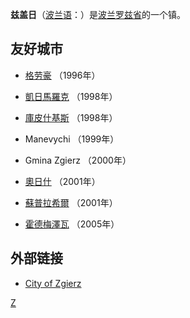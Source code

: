{{Infobox Settlement
| name = 兹盖日<br/>Zgierz
| image_skyline = Zgierz-kosciol.jpg
| imagesize = 250px
| image_caption = 
| image_shield = POL Zgierz COA.svg
| pushpin_map = Poland
| pushpin_label_position = bottom
| subdivision_type = 国家
| subdivision_name = {{POL}}
| subdivision_type1 = [[省|省]]
| subdivision_name1 = [[罗兹省|罗兹省]]
| subdivision_type2 = [[县|县]]
| subdivision_name2 = [[兹盖日县|兹盖日县]]
| area_total_km2 = 42.33
| population_as_of = 2007年
| population_total = 58164
| population_density_km2 = auto
| population_metro = 
| timezone = [[欧洲中部时间|CET]]
| utc_offset = +1
| timezone_DST = [[欧洲中部夏令时间|CEST]]
| utc_offset_DST = +2
| latd = 51 | latm = 51 | lats =  | latNS = N | longd = 19 | longm = 25 | longs =  | longEW = E
| elevation_m = 40
| postal_code_type = 邮政编码
| postal_code = 95-100 to 95-110
| area_code = +48 42
| blank_name = 汽车牌照
| blank_info = EZG
| website = http://www.umz.zgierz.pl 
}}
'''兹盖日'''（[[波兰语|波兰语]]：'''{{lang|pl|Zgierz}}'''）是[[波兰|波兰]][[罗兹省|罗兹省]]的一个镇。

== 友好城市 ==
* {{DEU}}[[格劳豪|格劳豪]] （1996年）
* {{SVK}}[[凱日馬羅克|凱日馬羅克]] （1998年）
* {{LTU}}[[庫皮什基斯|庫皮什基斯]] （1998年）
* {{UKR}}Manevychi （1999年）
* {{POL}}Gmina Zgierz （2000年）
* {{POL}}[[奧日什|奧日什]] （2001年）
* {{POL}}[[蘇普拉希爾|蘇普拉希爾]] （2001年）
* {{HUN}}[[霍德梅澤瓦|霍德梅澤瓦]] （2005年）

==外部链接==
{{commonscat|Zgierz}}
* [http://www.miasto.zgierz.pl/ City of Zgierz] {{Wayback|url=http://www.miasto.zgierz.pl/ |date=20201027041325 }}

{{coord|51|51|N|19|25|E|region:PL_type:city|display=title}}

{{Authority control}}
{{Poland-stub}}

[[Category:罗兹省城市|Z]]